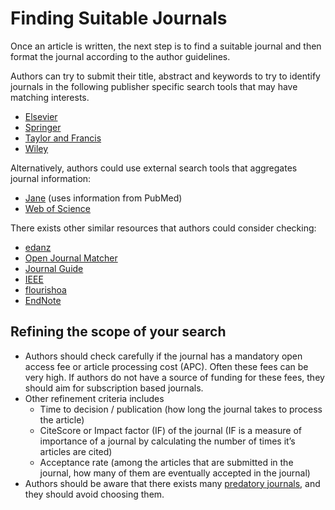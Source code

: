 # Finding Suitable Journals


Once an article is written, the next step is to find a suitable journal and then format the journal according to the author guidelines. 

Authors can try to submit their title, abstract and keywords to try to identify journals in the following publisher specific search tools that may have matching interests. 

- [Elsevier](https://journalfinder.elsevier.com/)
- [Springer](https://journalsuggester.springer.com/)
- [Taylor and Francis](https://authorservices.taylorandfrancis.com/publishing-your-research/choosing-a-journal/journal-suggester/)
- [Wiley](https://journalfinder.wiley.com/search?type=match)

Alternatively, authors could use external search tools that aggregates journal information:

- [Jane](https://jane.biosemantics.org/) (uses information from PubMed)
- [Web of Science](https://mjl.clarivate.com/home)

There exists other similar resources that authors could consider checking:

- [edanz](https://www.edanz.com/journal-selector)
- [Open Journal Matcher](https://ojm.ocert.at/)
- [Journal Guide](https://www.journalguide.com/)
- [IEEE](https://publication-recommender.ieee.org/home)
- [flourishoa](http://flourishoa.org/)
- [EndNote](https://endnote.com/product-details/manuscript-matcher/)


## Refining the scope of your search {-}

- Authors should check carefully if the journal has a mandatory open access fee or article processing cost (APC). Often these fees can be very high. If authors do not have a source of funding for these fees, they should aim for subscription based journals.
- Other refinement criteria includes
  - Time to decision / publication (how long the journal takes to process the article)
  - CiteScore or Impact factor (IF) of the journal (IF is a measure of importance of a journal by calculating the number of times it's articles are cited)
  - Acceptance rate (among the articles that are submitted in the journal, how many of them are eventually accepted in the journal)
- Authors should be aware that there exists many [predatory journals](https://en.wikipedia.org/wiki/Predatory_publishing), and they should avoid choosing them. 

